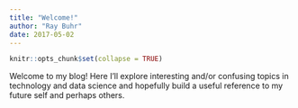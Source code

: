 ```yaml
---
title: "Welcome!"
author: "Ray Buhr"
date: 2017-05-02
---
```


```r
knitr::opts_chunk$set(collapse = TRUE)
```

Welcome to my blog! Here I'll explore interesting and/or confusing topics in technology and data science and hopefully build a useful reference to my future self and perhaps others. 
